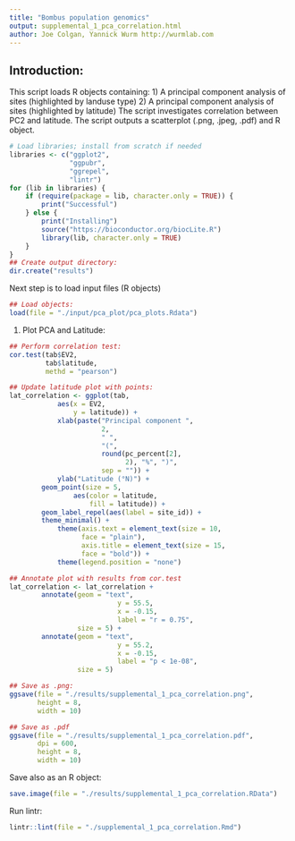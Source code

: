 ```yaml
---
title: "Bombus population genomics"
output: supplemental_1_pca_correlation.html
author: Joe Colgan, Yannick Wurm http://wurmlab.com
---
```


## Introduction:
This script loads R objects containing:
1) A principal component analysis of sites (highlighted by landuse type)
2) A principal component analysis of sites (highlighted by latitude)
The script investigates correlation between PC2 and latitude.
The script outputs a scatterplot (.png, .jpeg, .pdf) and R object.  

```r
# Load libraries; install from scratch if needed
libraries <- c("ggplot2",
               "ggpubr",
               "ggrepel",
               "lintr")
for (lib in libraries) {
    if (require(package = lib, character.only = TRUE)) {
        print("Successful")
    } else {
        print("Installing")
        source("https://bioconductor.org/biocLite.R")
        library(lib, character.only = TRUE)
    }
}
## Create output directory:
dir.create("results")
```
Next step is to load input files (R objects)

```r
## Load objects:
load(file = "./input/pca_plot/pca_plots.Rdata")
```

1) Plot PCA and Latitude:

```r
## Perform correlation test:
cor.test(tab$EV2,
         tab$latitude,
         methd = "pearson")

## Update latitude plot with points:
lat_correlation <- ggplot(tab,
            aes(x = EV2,
                y = latitude)) +
            xlab(paste("Principal component ",
                       2,
                       " ",
                       "(",
                       round(pc_percent[2],
                             2), "%", ")",
                       sep = "")) +
            ylab("Latitude (°N)") +
        geom_point(size = 5,
                aes(color = latitude,
                    fill = latitude)) +
        geom_label_repel(aes(label = site_id)) +
        theme_minimal() +
            theme(axis.text = element_text(size = 10,
                  face = "plain"),
                  axis.title = element_text(size = 15,
                  face = "bold")) +
            theme(legend.position = "none")

## Annotate plot with results from cor.test
lat_correlation <- lat_correlation +
        annotate(geom = "text",
                           y = 55.5,
                           x = -0.15,
                           label = "r = 0.75",
                 size = 5) +
        annotate(geom = "text",
                           y = 55.2,
                           x = -0.15,
                           label = "p < 1e-08",
                 size = 5)

## Save as .png:
ggsave(file = "./results/supplemental_1_pca_correlation.png",
       height = 8,
       width = 10)

## Save as .pdf
ggsave(file = "./results/supplemental_1_pca_correlation.pdf",
       dpi = 600,
       height = 8,
       width = 10)
```

Save also as an R object:

```r
save.image(file = "./results/supplemental_1_pca_correlation.RData")
```

Run lintr:

```r
lintr::lint(file = "./supplemental_1_pca_correlation.Rmd")
```
